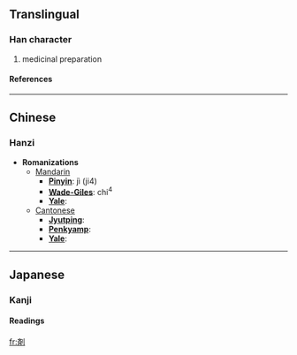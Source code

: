 {{see|劑}}

==Translingual==
===Han character===
{{Han char|rad=刀|as=08|sn=10|four=|canj=X卜中中弓 (XYLLN), 卜中中弓 (YLLN)}}
# medicinal preparation
====References====
{{Han ref|kx=0141.411|dkj=02076|dj=0321.140|hdz=10345.121|uh=5264|ud=21092}}
----

==Chinese==
===Hanzi===


* '''Romanizations'''
** [[Mandarin]]
*** '''[[Pinyin]]''': jì (ji4)
*** '''[[Wade-Giles]]''': chi<sup>4</sup>
*** '''[[Yale]]''': 
**[[Cantonese]]
***'''[[Jyutping]]''':
***'''[[Penkyamp]]''': 
***'''[[Yale]]''': 


----
==Japanese==
===Kanji===
{{ja-kanji|grade=|rs=刀08}}
====Readings====
{{ja-readings|on=[[ざい]] (zai), [[すい]] (sui)|kun=[[そろえる]] (soroeru), [[まぜる]] (mazeru)}}




[[fr:剤]]